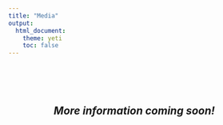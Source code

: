 ```yaml
---
title: "Media"
output: 
  html_document:
    theme: yeti
    toc: false
---
```


<br>
<br>
<br>
<center>

<center>

## *More information coming soon!*



